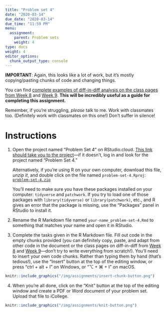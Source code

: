 ```yaml
---
title: "Problem set 4"
date: "2020-03-14"
due_date: "2020-03-14"
due_time: "11:59 PM"
menu:
  assignment:
    parent: Problem sets
    weight: 4
type: docs
weight: 4
editor_options: 
  chunk_output_type: console
---
```


**IMPORTANT**: Again, this looks like a lot of work, but it's mostly copying/pasting chunks of code and changing things. 

You can find [complete examples of diff-in-diff analysis on the class pages from Week 8](/class/08-class/) and [Week 9](/class/09-class/). **This will be incredibly useful as a guide for completing this assignment.**

Remember, if you're struggling, *please* talk to me. Work with classmates too. (Definitely work with classmates on this one!) Don't suffer in silence!


# Instructions

1. Open the project named "Problem Set 4" on RStudio.cloud. [This link should take you to the project](https://rstudio.cloud/spaces/44864/project/993235)—if it doesn't, log in and look for the project named "Problem Set 4."

    Alternatively, if you're using R on your own computer, download this file, *unzip it*, and double click on the file named `problem-set-4.Rproj`: [<i class="fas fa-file-archive"></i> `problem-set-4.zip`](/projects/problem-set-4.zip)
    
    You'll need to make sure you have these packages installed on your computer: `tidyverse` and `patchwork`. If you try to load one of those packages with `library(tidyverse)` or `library(patchwork)`, etc., and R gives an error that the package is missing, use the "Packages" panel in RStudio to install it.

2. Rename the R Markdown file named `your-name_problem-set-4.Rmd` to something that matches your name and open it in RStudio.

3. Complete the tasks given in the R Markdown file. Fill out code in the empty chunks provided (you can definitely copy, paste, and adapt from other code in the document or the class pages on diff-in-diff from [Week 8](/class/08-class/) and [Week 9](/class/09-class)—don't try to write everything from scratch!). You'll need to insert your own code chunks. Rather than typing them by hand (that's tedious!), use the "Insert" button at the top of the editing window, or press "ctrl + alt + I" on Windows, or "⌥ + ⌘ + I" on macOS.

```r
knitr::include_graphics("/img/assignments/insert-chunk-button.png")
```

4. When you're all done, click on the "Knit" button at the top of the editing window and create a PDF or Word document of your problem set. Upload that file to iCollege.

```r
knitr::include_graphics("/img/assignments/knit-button.png")
```
